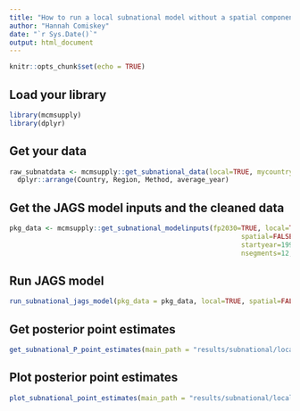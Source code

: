 ```yaml
---
title: "How to run a local subnational model without a spatial component"
author: "Hannah Comiskey"
date: "`r Sys.Date()`"
output: html_document
---
```


```r
knitr::opts_chunk$set(echo = TRUE)
```

## Load your library

```r
library(mcmsupply)
library(dplyr)
```


## Get your data

```r
raw_subnatdata <- mcmsupply::get_subnational_data(local=TRUE, mycountry="Nepal") %>%
  dplyr::arrange(Country, Region, Method, average_year)
```

## Get the JAGS model inputs and the cleaned data

```r
pkg_data <- mcmsupply::get_subnational_modelinputs(fp2030=TRUE, local=TRUE,
                                                          spatial=FALSE, mycountry="Nepal",
                                                          startyear=1990, endyear=2028.5,
                                                          nsegments=12, raw_subnatdata)

```

## Run JAGS model

```r
run_subnational_jags_model(pkg_data = pkg_data, local=TRUE, spatial=FALSE, main_path = "results/subnational/local_nonspatial/", n_iter = 80000, n_burnin = 10000, n_thin = 35, mycountry="Nepal")

```


## Get posterior point estimates

```r
get_subnational_P_point_estimates(main_path = "results/subnational/local_nonspatial/", pkg_data, local=TRUE, spatial=FALSE, mycountry="Nepal")
```


## Plot posterior point estimates

```r
plot_subnational_point_estimates(main_path = "results/subnational/local_nonspatial/", pkg_data = pkg_data, vis_path = "visualisation/subnational/local_nonspatial/", local=TRUE, mycountry="Nepal")
```
